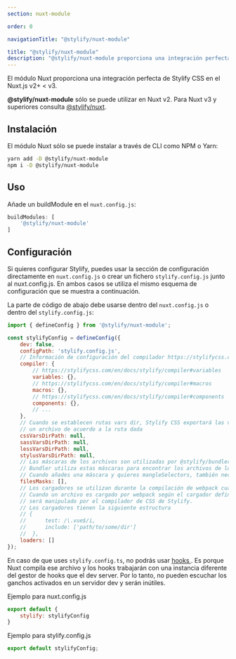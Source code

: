 ```yaml
---
section: nuxt-module

order: 0

navigationTitle: "@stylify/nuxt-module"

title: "@stylify/nuxt-module"
description: "@stylify/nuxt-module proporciona una integración perfecta de Stylify en Nuxt.js v2."
---
```


El módulo Nuxt proporciona una integración perfecta de Stylify CSS en el Nuxt.js v2+ < v3.

<StackBlitzLink link="stylify-nuxtjs-template" />

<Note><strong>@stylify/nuxt-module</strong> sólo se puede utilizar en Nuxt v2. Para Nuxt v3 y superiores consulta [@stylify/nuxt](/es/docs/nuxt).</Note>

<DocsSection>
<div slot="description">

## Instalación
El módulo Nuxt sólo se puede instalar a través de CLI como NPM o Yarn:

</div>
<div slot="code">

```bash
yarn add -D @stylify/nuxt-module
npm i -D @stylify/nuxt-module
```

</div>
</DocsSection>

<DocsSection>
<div slot="description">

## Uso
Añade un buildModule en el `nuxt.config.js`:

</div>
<div slot="code">

```javascript
buildModules: [
	'@stylify/nuxt-module'
]
```

</div>
</DocsSection>

## Configuración

Si quieres configurar Stylify, puedes usar la sección de configuración directamente en `nuxt.config.js` o crear un fichero `stylify.config.js` junto al nuxt.config.js. En ambos casos se utiliza el mismo esquema de configuración que se muestra a continuación.

La parte de código de abajo debe usarse dentro del `nuxt.config.js` o dentro del `stylify.config.js`:
```javascript
import { defineConfig } from '@stylify/nuxt-module';

const stylifyConfig = defineConfig({
	dev: false,
	configPath: 'stylify.config.js',
	// Información de configuración del compilador https://stylifycss.com/en/docs/stylify/compiler#configuration
	compiler: {
		// https://stylifycss.com/en/docs/stylify/compiler#variables
		variables: {},
		// https://stylifycss.com/en/docs/stylify/compiler#macros
		macros: {},
		// https://stylifycss.com/en/docs/stylify/compiler#components
		components: {},
		// ...
	},
	// Cuando se establecen rutas vars dir, Stylify CSS exportará las variables a
	// un archivo de acuerdo a la ruta dada
	cssVarsDirPath: null,
	sassVarsDirPath: null,
	lessVarsDirPath: null,
	stylusVarsDirPath: null,
	// Las máscaras de los archivos son utilizadas por @stylify/bundler
	// Bundler utiliza estas máscaras para encontrar los archivos de los que debe generar CSS
	// Cuando añades una máscara y quieres mangleSelectors, también necesitas añadir el cargador apropiado. Ver más abajo
	filesMasks: [],
	// Los cargadores se utilizan durante la compilación de webpack cuando compiler.mangleSelectors se establece en true y cuando nuxt ejecuta la compilación de producción
	// Cuando un archivo es cargado por webpack según el cargador definido, su contenido
	// será manipulado por el compilador de CSS de Stylify.
	// Los cargadores tienen la siguiente estructura
	// {
	//		test: /\.vue$/i,
	//		include: ['path/to/some/dir']
	//	},
	loaders: []
});
```

<Note>En caso de que uses `stylify.config.ts`, no podrás usar [hooks ](/es/docs/stylify/compiler#hooks). Es porque Nuxt compila ese archivo y los hooks trabajarán con una instancia diferente del gestor de hooks que el dev server. Por lo tanto, no pueden escuchar los ganchos activados en un servidor dev y serán inútiles.</Note>

Ejemplo para nuxt.config.js
```javascript
export default {
	stylify: stylifyConfig
}
```

Ejemplo para stylify.config.js
```javascript
export default stylifyConfig;
```
